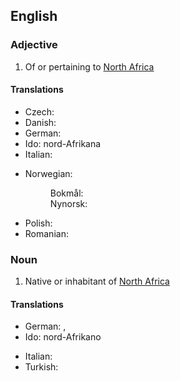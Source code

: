==English==

===Adjective===
{{en-adj|-|head=[[north|North]] [[African]]}}

# Of or pertaining to [[North Africa]]

====Translations====
{{trans-top|of or pertaining to North Africa}}
* Czech: {{t|cs|severoafrický}}
* Danish: {{t|da|nordafrikansk}}
* German: {{t+|de|nordafrikanisch}}
* Ido: nord-Afrikana
* Italian: {{t|it|nordafricano}}
{{trans-mid}}
* Norwegian:
*: Bokmål: {{t|nb|nordafrikansk}}
*: Nynorsk: {{t|nn|nordafrikansk}}
* Polish: {{t+|pl|północnoafrykański|m}}
* Romanian: {{t|ro|nord-african}}
{{trans-bottom}}

===Noun===
{{en-noun|head=[[north|North]] [[African]]}}

# Native or inhabitant of [[North Africa]]

====Translations====
{{trans-top|native or inhabitant of North Africa}}
* German: {{t+|de|Nordafrikaner|m}}, {{t|de|Nordafrikanerin|f}}
* Ido: nord-Afrikano
{{trans-mid}}
* Italian: {{t|it|nordafricano}}
* Turkish: {{t|tr|Kuzey Afrikalı}}
{{trans-bottom}}